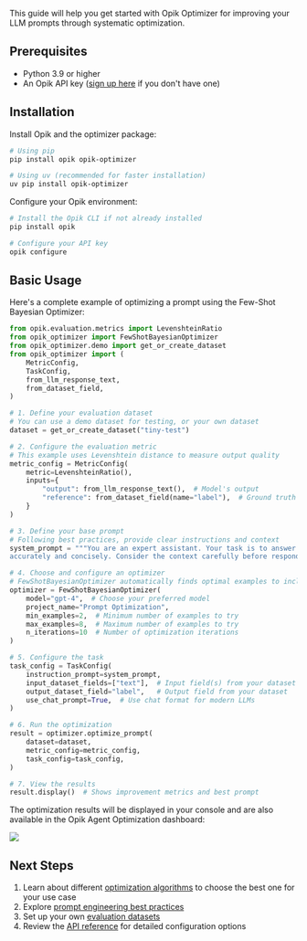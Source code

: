 This guide will help you get started with Opik Optimizer for improving your LLM
prompts through systematic optimization.

## Prerequisites

- Python 3.9 or higher
- An Opik API key ([sign up here](https://www.comet.com/signup?from=llm) if you don't have one)

## Installation

Install Opik and the optimizer package:

```bash
# Using pip
pip install opik opik-optimizer

# Using uv (recommended for faster installation)
uv pip install opik-optimizer
```

Configure your Opik environment:

```bash
# Install the Opik CLI if not already installed
pip install opik

# Configure your API key
opik configure
```

## Basic Usage

Here's a complete example of optimizing a prompt using the Few-Shot Bayesian Optimizer:

```python
from opik.evaluation.metrics import LevenshteinRatio
from opik_optimizer import FewShotBayesianOptimizer
from opik_optimizer.demo import get_or_create_dataset
from opik_optimizer import (
    MetricConfig,
    TaskConfig,
    from_llm_response_text,
    from_dataset_field,
)

# 1. Define your evaluation dataset
# You can use a demo dataset for testing, or your own dataset
dataset = get_or_create_dataset("tiny-test")

# 2. Configure the evaluation metric
# This example uses Levenshtein distance to measure output quality
metric_config = MetricConfig(
    metric=LevenshteinRatio(),
    inputs={
        "output": from_llm_response_text(),  # Model's output
        "reference": from_dataset_field(name="label"),  # Ground truth
    }
)

# 3. Define your base prompt
# Following best practices, provide clear instructions and context
system_prompt = """You are an expert assistant. Your task is to answer questions
accurately and concisely. Consider the context carefully before responding."""

# 4. Choose and configure an optimizer
# FewShotBayesianOptimizer automatically finds optimal examples to include
optimizer = FewShotBayesianOptimizer(
    model="gpt-4",  # Choose your preferred model
    project_name="Prompt Optimization",
    min_examples=2,  # Minimum number of examples to try
    max_examples=8,  # Maximum number of examples to try
    n_iterations=10  # Number of optimization iterations
)

# 5. Configure the task
task_config = TaskConfig(
    instruction_prompt=system_prompt,
    input_dataset_fields=["text"],  # Input field(s) from your dataset
    output_dataset_field="label",   # Output field from your dataset
    use_chat_prompt=True,  # Use chat format for modern LLMs
)

# 6. Run the optimization
result = optimizer.optimize_prompt(
    dataset=dataset,
    metric_config=metric_config,
    task_config=task_config,
)

# 7. View the results
result.display()  # Shows improvement metrics and best prompt
```

The optimization results will be displayed in your console and are also available in the
Opik Agent Optimization dashboard:

<Frame>
  <img src="/img/agent_optimization/trial_dashboard.png" />
</Frame>

## Next Steps

1. Learn about different [optimization algorithms](/agent_optimization/algorithms/metaprompt_optimizer) to choose the best one for your use case
2. Explore [prompt engineering best practices](/agent_optimization/best_practices/prompt_engineering)
3. Set up your own [evaluation datasets](/agent_optimization/opik_optimizer/datasets)
4. Review the [API reference](/agent_optimization/opik_optimizer/reference) for detailed configuration options
